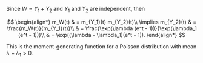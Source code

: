 Since $W = Y_1 + Y_2$ and $Y_1$ and $Y_2$ are independent, then

$$
\begin{align*}
    m_W(t) & = m_{Y_1}(t) m_{Y_2}(t)\\
    \implies m_{Y_2}(t) & = \frac{m_W(t)}{m_{Y_1}(t)}\\
    & = \frac{\exp(\lambda (e^t - 1))}{\exp(\lambda_1 (e^t - 1))}\\
    & = \exp((\lambda - \lambda_1)(e^t - 1)).
\end{align*}
$$

This is the moment-generating function for a Poisson distribution with mean $\lambda - \lambda_1 > 0$.
